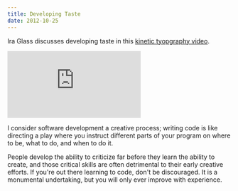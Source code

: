 ```yaml
---
title: Developing Taste
date: 2012-10-25
---
```


Ira Glass discusses developing taste in this [kinetic tyopgraphy video](http://vimeo.com/24715531).

<Wide>
  <iframe
    mozallowfullscreen=""
    allowfullscreen=""
    src="https://player.vimeo.com/video/24715531?wmode=opaque&amp;api=1"
    data-embed="true"
    webkitallowfullscreen=""
    frameborder="0"
    class="embed-responsive-item"
  ></iframe>
</Wide>

I consider software development a creative process; writing code is like directing a play where you instruct different parts of your program on where to be, what to do, and when to do it.

People develop the ability to criticize far before they learn the ability to create, and those critical skills are often detrimental to their early creative efforts. If you're out there learning to code, don't be discouraged. It is a monumental undertaking, but you will only ever improve with experience.
